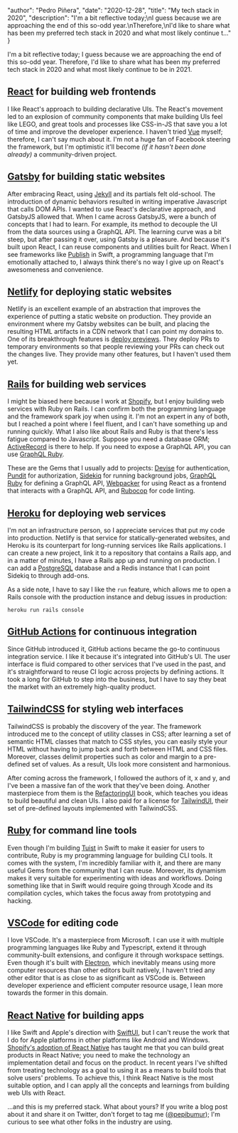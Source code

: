 
  "author": "Pedro Piñera",
  "date": "2020-12-28",
  "title": "My tech stack in 2020",
  "description": "I'm a bit reflective today;\nI guess because we are approaching the end of this so-odd year.\nTherefore,\nI'd like to share what has been my preferred tech stack in 2020 and what most likely continue t..."
}




I'm a bit reflective today;
I guess because we are approaching the end of this so-odd year.
Therefore,
I'd like to share what has been my preferred tech stack in 2020 and what most likely continue to be in 2021.

## [React](https://reactjs.org) for building web frontends

I like React's approach to building declarative UIs.
The React's movement led to an explosion of community components that make building UIs feel like LEGO,
and great tools and processes like CSS-in-JS that save you a lot of time and improve the developer experience.
I haven't tried [Vue](https://vuejs.org) myself;
therefore,
I can't say much about it.
I'm not a huge fan of Facebook steering the framework,
but I'm optimistic it'll become _(if it hasn't been done already)_ a community-driven project.

## [Gatsby](https://www.gatsbyjs.com) for building static websites

After embracing React,
using [Jekyll](https://jekyllrb.com) and its partials felt old-school.
The introduction of dynamic behaviors resulted in writing imperative Javascript that calls DOM APIs.
I wanted to use React's declarative approach,
and GatsbyJS allowed that.
When I came across GatsbyJS,
were a bunch of concepts that I had to learn.
For example, its method to decouple the UI from the data sources using a GraphQL API.
The learning curve was a bit steep,
but after passing it over,
using Gatsby is a pleasure.
And because it's built upon React,
I can reuse components and utilities built for React.
When I see frameworks like [Publish](https://github.com/JohnSundell/Publish) in Swift,
a programming language that I'm emotionally attached to,
I always think there's no way I give up on React's awesomeness and convenience.

## [Netlify](https://netlify.com) for deploying static websites

Netlify is an excellent example of an abstraction that improves the experience of putting a static website on production.
They provide an environment where my Gatsby websites can be built,
and placing the resulting HTML artifacts in a CDN network that I can point my domains to.
One of its breakthrough features is [deploy previews](https://www.netlify.com/tags/deploy-previews/).
They deploy PRs to temporary environments so that people reviewing your PRs can check out the changes live.
They provide many other features,
but I haven't used them yet.

## [Rails](https://rubyonrails.org) for building web services

I might be biased here because I work at [Shopify](https://shopify.com),
but I enjoy building web services with Ruby on Rails.
I can confirm both the programming language and the framework spark joy when using it.
I'm not an expert in any of both,
but I reached a point where I feel fluent,
and I can't have something up and running quickly.
What I also like about Rails and Ruby is that there's less fatigue compared to Javascript.
Suppose you need a database ORM;
[ActiveRecord](https://guides.rubyonrails.org/active_record_basics.html) is there to help.
If you need to expose a GraphQL API, you can use [GraphQL Ruby](https://graphql-ruby.org).

These are the Gems that I usually add to projects:
[Devise](https://github.com/heartcombo/devise) for authentication,
[Pundit](https://github.com/varvet/pundit) for authorization,
[Sidekiq](https://sidekiq.org) for running background jobs,
[GraphQL Ruby](https://graphql-ruby.org) for defining a GraphQL API,
[Webpacker](https://github.com/rails/webpacker) for using React as a frontend that interacts with a GraphQL API,
and [Rubocop](https://github.com/rubocop-hq/rubocop) for code linting.

## [Heroku](https://heroku.com) for deploying web services

I'm not an infrastructure person, so I appreciate services that put my code into production.
Netlify is that service for statically-generated websites,
and Heroku is its counterpart for long-running services like Rails applications.
I can create a new project,
link it to a repository that contains a Rails app,
and in a matter of minutes,
I have a Rails app up and running on production.
I can add a [PostgreSQL](https://postgresql.org) database and a Redis instance that I can point Sidekiq to through add-ons.

As a side note,
I have to say I like the `run` feature,
which allows me to open a Rails console with the production instance and debug issues in production:

```
heroku run rails console
```

## [GitHub Actions](https://github.com/features/actions) for continuous integration

Since GitHub introduced it,
GitHub actions became the go-to continuous integration service.
I like it because it's integrated into GitHub's UI.
The user interface is fluid compared to other services that I've used in the past,
and it's straightforward to reuse CI logic across projects by defining actions.
It took a long for GitHub to step into the business,
but I have to say they beat the market with an extremely high-quality product.

## [TailwindCSS](https://tailwindcss.com) for styling web interfaces

TailwindCSS is probably the discovery of the year.
The framework introduced me to the concept of utility classes in CSS;
after learning a set of semantic HTML classes that match to CSS styles,
you can easily style your HTML without having to jump back and forth between HTML and CSS files.
Moreover, classes delimit properties such as color and margin to a pre-defined set of values.
As a result, UIs look more consistent and harmonious.

After coming across the framework,
I followed the authors of it,
x and y,
and I've been a massive fan of the work that they've been doing.
Another masterpiece from them is the [RefactoringUI](http://tailwindcss.com) book,
which teaches you ideas to build beautiful and clean UIs.
I also paid for a license for [TailwindUI](https://tailwindui.com/components),
their set of pre-defined layouts implemented with TailwindCSS.

## [Ruby](https://www.ruby-lang.org/en/) for command line tools

Even though I'm building [Tuist](https://tuist.io) in Swift to make it easier for users to contribute,
Ruby is my programming language for building CLI tools.
It comes with the system,
I'm incredibly familiar with it,
and there are many useful Gems from the community that I can reuse.
Moreover,
its dynamism makes it very suitable for experimenting with ideas and workflows.
Doing something like that in Swift would require going through Xcode and its compilation cycles,
which takes the focus away from prototyping and hacking.

## [VSCode](https://code.visualstudio.com) for editing code

I love VSCode. It's a masterpiece from Microsoft. I can use it with multiple programming languages like Ruby and Typescript, extend it through community-built extensions, and configure it through workspace settings. Even though it's built with [Electron](https://electronjs.org), which inevitably means using more computer resources than other editors built natively, I haven't tried any other editor that is as close to as significant as VSCode is. Between developer experience and efficient computer resource usage, I lean more towards the former in this domain.

## [React Native](https://reactnative.dev) for building apps

I like Swift and Apple's direction with [SwiftUI](https://developer.apple.com/xcode/swiftui/),
but I can't reuse the work that I do for Apple platforms in other platforms like Android and Windows.
[Shopify's adoption of React Native](https://shopify.engineering/react-native-future-mobile-shopify) has taught me that you can build great products in React Native;
you need to make the technology an implementation detail and focus on the product.
In recent years I've shifted from treating technology as a goal to using it as a means to build tools that solve users' problems.
To achieve this,
I think React Native is the most suitable option,
and I can apply all the concepts and learnings from building web UIs with React.

...and this is my preferred stack.
What about yours?
If you write a blog post about it and share it on Twitter,
don't forget to tag me ([@pepibumur](https://twitter.com/pepicrft));
I'm curious to see what other folks in the industry are using.

    